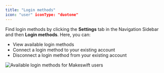 ```yaml
---
title: "Login methods"
icon: "user" iconType: "duotone"
---
```


Find login methods by clicking the **Settings** tab in the Navigation Sidebar and then **Login methods**. Here, you can:

- View available login methods
- Connect a login method to your existing account
- Disconnect a login method from your existing account

<Frame>
  <img
    src="/images/product/user-settings/login-methods/login-methods.jpeg"
    alt="Available login methods for Makeswift users"
  />
</Frame>

